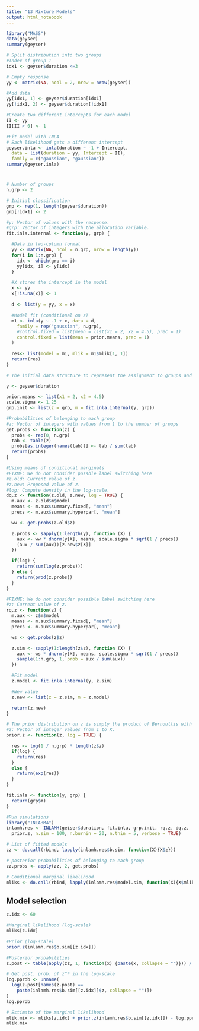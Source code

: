 ```yaml
---
title: "13 Mixture Models"
output: html_notebook
---
```


```r
library("MASS")
data(geyser)
summary(geyser)

# Split distribution into two groups
#Index of group 1
idx1 <- geyser$duration <=3

# Empty response
yy <- matrix(NA, ncol = 2, nrow = nrow(geyser))

#Add data
yy[idx1, 1] <- geyser$duration[idx1]
yy[!idx1, 2] <- geyser$duration[!idx1]

#Create two different intercepts for each model
II <- yy
II[II > 0] <- 1

#Fit model with INLA
# Each likelihood gets a different intercept
geyser.inla <- inla(duration ~ -1 + Intercept,
  data = list(duration = yy, Intercept = II), 
  family = c("gaussian", "gaussian"))
summary(geyser.inla)

```

#

```r
# Number of groups
n.grp <- 2

# Initial classification
grp <- rep(1, length(geyser$duration))
grp[!idx1] <- 2

#y: Vector of values with the response.
#grp: Vector of integers with the allocation variable.
fit.inla.internal <- function(y, grp) {

  #Data in two-column format
  yy <- matrix(NA, ncol = n.grp, nrow = length(y))
  for(i in 1:n.grp) {
    idx <- which(grp == i)
    yy[idx, i] <- y[idx]
  }

  #X stores the intercept in the model
  x <- yy
  x[!is.na(x)] <- 1
  
  d <- list(y = yy, x = x)

  #Model fit (conditional on z)
  m1 <- inla(y ~ -1 + x, data = d,
    family = rep("gaussian", n.grp),
    #control.fixed = list(mean = list(x1 = 2, x2 = 4.5), prec = 1)
    control.fixed = list(mean = prior.means, prec = 1)
  )

  res<- list(model = m1, mlik = m1$mlik[1, 1])
  return(res)
}

# The initial data structure to represent the assignment to groups and the associated model fit (as described above) is defined next in variable grp.init. Note that given that this includes the model fit the prior means of the Gaussian prior distributions on the group means are defined through variables prior.means

y <- geyser$duration

prior.means <- list(x1 = 2, x2 = 4.5)
scale.sigma <- 1.25
grp.init <- list(z = grp, m = fit.inla.internal(y, grp))

#Probabilities of belonging to each group
#z: Vector of integers with values from 1 to the number of groups
get.probs <- function(z) {
  probs <- rep(0, n.grp)
  tab <- table(z)
  probs[as.integer(names(tab))] <- tab / sum(tab)
  return(probs)
}

#Using means of conditional marginals
#FIXME: We do not consider possble label switching here
#z.old: Current value of z.
#z.new: Proposed value of z.
#log: Compute density in the log-scale.
dq.z <- function(z.old, z.new, log = TRUE) {
  m.aux <- z.old$m$model 
  means <- m.aux$summary.fixed[, "mean"]
  precs <- m.aux$summary.hyperpar[, "mean"]

  ww <- get.probs(z.old$z)

  z.probs <- sapply(1:length(y), function (X) {
    aux <- ww * dnorm(y[X], means, scale.sigma * sqrt(1 / precs))
    (aux / sum(aux))[z.new$z[X]]
  })

  if(log) {
    return(sum(log(z.probs)))
  } else {
    return(prod(z.probs))
  }
}

#FIXME: We do not consider possible label switching here
#z: Current value of z.
rq.z <- function(z) {
  m.aux <- z$m$model 
  means <- m.aux$summary.fixed[, "mean"]
  precs <- m.aux$summary.hyperpar[, "mean"]

  ws <- get.probs(z$z)

  z.sim <- sapply(1:length(z$z), function (X) {
    aux <- ws * dnorm(y[X], means, scale.sigma * sqrt(1 / precs))
    sample(1:n.grp, 1, prob = aux / sum(aux))
  })

  #Fit model
  z.model <- fit.inla.internal(y, z.sim)

  #New value
  z.new <- list(z = z.sim, m = z.model)

  return(z.new)
}

# The prior distribution on z is simply the product of Bernoullis with probability 0.5 to provide a vague prior:
#z: Vector of integer values from 1 to K.
prior.z <- function(z, log = TRUE) {

  res <- log(1 / n.grp) * length(z$z)
  if(log) {
    return(res)
  }
  else {
    return(exp(res))
  }
}

fit.inla <- function(y, grp) {
  return(grp$m)
}

#Run simulations
library("INLABMA")
inlamh.res <- INLAMH(geiser$duration, fit.inla, grp.init, rq.z, dq.z, 
  prior.z, n.sim = 100, n.burnin = 20, n.thin = 5, verbose = TRUE)

# List of fitted models
zz <- do.call(rbind, lapply(inlamh.res$b.sim, function(X){X$z}))

# posterior probabilities of belonging to each group
zz.probs <- apply(zz, 2, get.probs)

# Conditional marginal likelihood
mliks <- do.call(rbind, lapply(inlamh.res$model.sim, function(X){X$mlik}))


```

## Model selection

```r
z.idx <- 60

#Marginal likelihood (log-scale)
mliks[z.idx]

#Prior (log-scale)
prior.z(inlamh.res$b.sim[[z.idx]])

#Posterior probabilities
z.post <- table(apply(zz, 1, function(x) {paste(x, collapse = "")})) / 100

# Get post. prob. of z^* in the log-scale
log.pprob <- unname( 
  log(z.post[names(z.post) ==
    paste(inlamh.res$b.sim[[z.idx]]$z, collapse = "")])
)
log.pprob

# Estimate of the marginal likelihood
mlik.mix <- mliks[z.idx] + prior.z(inlamh.res$b.sim[[z.idx]]) - log.pprob
mlik.mix
```

